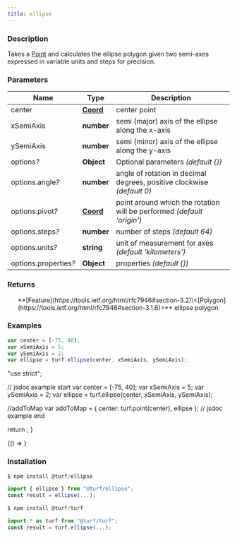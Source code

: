 ```yaml
---
title: ellipse
---
```



### Description

Takes a [Point](https://tools.ietf.org/html/rfc7946#section-3.1.2) and calculates the ellipse polygon given two semi-axes expressed in variable units and steps for precision.

### Parameters

| Name                       | Type                                                           | Description                                                            |
| -------------------------- | -------------------------------------------------------------- | ---------------------------------------------------------------------- |
| center                     | **[Coord](https://tools.ietf.org/html/rfc7946#section-3.1.1)** | center point                                                           |
| xSemiAxis                  | **number**                                                     | semi (major) axis of the ellipse along the x-axis                      |
| ySemiAxis                  | **number**                                                     | semi (minor) axis of the ellipse along the y-axis                      |
| options<i>?</i>            | **Object**                                                     | Optional parameters _(default \{})_                                    |
| options.angle<i>?</i>      | **number**                                                     | angle of rotation in decimal degrees, positive clockwise _(default 0)_ |
| options.pivot<i>?</i>      | **[Coord](https://tools.ietf.org/html/rfc7946#section-3.1.1)** | point around which the rotation will be performed _(default 'origin')_ |
| options.steps<i>?</i>      | **number**                                                     | number of steps _(default 64)_                                         |
| options.units<i>?</i>      | **string**                                                     | unit of measurement for axes _(default 'kilometers')_                  |
| options.properties<i>?</i> | **Object**                                                     | properties _(default \{})_                                             |

### Returns

<ul>
  **[Feature](https://tools.ietf.org/html/rfc7946#section-3.2)\<[Polygon](https://tools.ietf.org/html/rfc7946#section-3.1.6)>** ellipse polygon

</ul>

### Examples

```javascript
var center = [-75, 40];
var xSemiAxis = 5;
var ySemiAxis = 2;
var ellipse = turf.ellipse(center, xSemiAxis, ySemiAxis);
```

  "use strict";

  // jsdoc example start
  var center = [-75, 40];
  var xSemiAxis = 5;
  var ySemiAxis = 2;
  var ellipse = turf.ellipse(center, xSemiAxis, ySemiAxis);

  //addToMap
  var addToMap = { center: turf.point(center), ellipse };
  // jsdoc example end

  return <ExampleMap addToMap={addToMap} />;
}

<!-- prettier-ignore -->
<BrowserOnly>{() => <Map0 />}</BrowserOnly>

### Installation

```javascript
$ npm install @turf/ellipse

import { ellipse } from "@turf/ellipse";
const result = ellipse(...);
```

```javascript
$ npm install @turf/turf

import * as turf from "@turf/turf";
const result = turf.ellipse(...);
```
